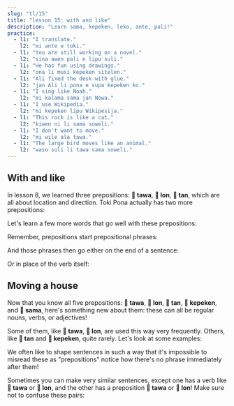 ```yaml
---
slug: "tl/15"
title: "lesson 15: with and like"
description: "Learn sama, kepeken, leko, ante, pali!"
practice:
  - l1: "I translate."
    l2: "mi ante e toki."
  - l1: "You are still working on a novel."
    l2: "sina awen pali e lipu suli."
  - l1: "He has fun using drawings."
    l2: "ona li musi kepeken sitelen."
  - l1: "Ali fixed the desk with glue."
    l2: "jan Ali li pona e supa kepeken ko."
  - l1: "I sing like Noah."
    l2: "mi kalama sama jan Nowa."
  - l1: "I use Wikipedia."
    l2: "mi kepeken lipu Wikipesija."
  - l1: "This rock is like a cat."
    l2: "kiwen ni li sama soweli."
  - l1: "I don't want to move."
    l2: "mi wile ala tawa."
  - l1: "The large bird moves like an animal."
    l2: "waso suli li tawa sama soweli."
---
```



## With and like

In lesson 8, we learned three prepositions: **󱥩 tawa**, **󱤬 lon**, **󱥧 tan**, which are all about location and direction. Toki Pona actually has two more prepositions:

<List>
  <Word sl="kepeken" m="using, by means of" />
  <Word sl="sama" m="similar to, same as" />
</List>

Let's learn a few more words that go well with these prepositions:

<List>
  <Word sl="ante" m="to change; different, other" />
  <Word sl="pali" m="to work, to build" />
  <Word sl="leko" m="brick, block" />
</List>

Remember, prepositions start prepositional phrases:

<List>
  <Word sl="sama sina" m="same as you" />
  <Word sl="kepeken toki" m="by means of language" />
  <Word sl="kepeken ilo ante" m="with a different tool" />
</List>

And those phrases then go either on the end of a sentence:

<List>
  <Sentence sl="mi toki sama sina." m="I speak like you." />
  <Sentence sl="mi pali e leko kepeken ilo." m="I make bricks using a tool." />
</List>

Or in place of the verb itself:

<List>
  <Sentence sl="ona li sama sina." m="They are like you." />
  <Sentence sl="ona li kepeken ilo." m="They use a tool." />
</List>

## Moving a house

Now that you know all five prepositions: **󱥩 tawa**, **󱤬 lon**, **󱥧 tan**, **󱤙 kepeken**, and **󱥖 sama**, here's something new about them: these can all be regular nouns, verbs, or adjectives!

<List>
  <Word sl="tawa" m="to move; movement; moving" />
  <Word sl="lon" m="true, real, existing" />
  <Word sl="tan" m="cause, origin" />
  <Word sl="kepeken" m="usage" />
  <Word sl="sama" m="similar, alike" />
</List>

Some of them, like **󱥩 tawa**, **󱤬 lon**, are used this way very frequently. Others, like **󱥧 tan** and **󱤙 kepeken**, quite rarely. Let's look at some examples:

<List>
  <Sentence sl="sona mi li sama." m="My knowledge is similar." />
  <Sentence
    sl="toki sina li lon."
    m="Your speech is real.<br />(What you're saying is true.)"
  />
  <Sentence
    sl="mi wile lukin e sitelen tawa."
    m="I want to watch a moving picture. (a video, a film)"
  />
  <Sentence sl="mi sona ala e tan." m="I don't know the reason." />
</List>

We often like to shape sentences in such a way that it's impossible to misread these as "prepositions" notice how there's no phrase immediately after them!

Sometimes you can make very similar sentences, except one has a verb like **󱥩 tawa** or **󱤬 lon**, and the other has a preposition **󱥩 tawa** or **󱤬 lon**!
Make sure not to confuse these pairs:

<List>
  <Sentence
    sl="jan li tawa tomo."
    m="Someone goes to the house. (preposition)"
  />
  <Sentence sl="jan li tawa e tomo." m="Someone moves the house. (verb)" />
  <Sentence sl="mi lon ma." m="I'm on land. (preposition)" />
  <Sentence
    sl="mi lon e ma."
    m="I summon land into reality.<br />I establish a territory. (verb)"
  />
</List>

<Practice exercises={frontmatter.practice} client:load />
